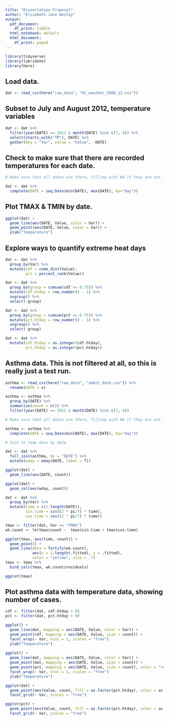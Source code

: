 ```yaml
---
title: "Dissertation Proposal"
author: "Elizabeth Jane Wesley"
output:
  pdf_document:
    df_print: tibble
  html_notebook: default
  html_document:
    df_print: paged
---
```


```r
library(tidyverse)
library(lubridate)
library(here)
```

## Load data.

```r
dat <- read_csv(here("raw_data", "KC_weather_2000_12.csv"))
```

## Subset to July and August 2012, temperature variables

```r
dat <- dat %>% 
  filter(year(DATE) == 2012 & month(DATE) %in% c(7, 8)) %>% 
  select(starts_with("TM"), DATE) %>% 
  gather(key = "Var", value = "Value", -DATE)
```

## Check to make sure that there are recorded temperatures for each date.

```r
# Make sure that all dates are there, filling with NA if they are not.

dat <- dat %>% 
  complete(DATE = seq.Date(min(DATE), max(DATE), by="day"))
```

## Plot TMAX & TMIN by date.

```r
ggplot(dat) +
  geom_line(aes(DATE, Value, color = Var)) +
  geom_point(aes(DATE, Value, color = Var)) +
  ylab("Temperature") 
```

## Explore ways to quantify extreme heat days

```r
dat <- dat %>% 
  group_by(Var) %>% 
  mutate(cdf = cume_dist(Value),
         pct = percent_rank(Value))

dat <- dat %>% 
  group_by(group = cumsum(cdf <= 0.75)) %>%
  mutate(cdf.htday = row_number() - 1) %>%
  ungroup() %>%
  select(-group)

dat <- dat %>% 
  group_by(group = cumsum(pct <= 0.75)) %>%
  mutate(pct.htday = row_number() - 1) %>%
  ungroup() %>%
  select(-group)

dat <- dat %>% 
  mutate(cdf.htday = as.integer(cdf.htday),
         pct.htday = as.integer(pct.htday))
```

## Asthma data. This is not filtered at all, so this is really just a test run.

```r
asthma <- read_csv(here("raw_data", "admit_date.csv")) %>% 
  rename(DATE = x)

asthma <- asthma %>% 
  group_by(DATE) %>% 
  summarise(count = n()) %>% 
  filter(year(DATE) == 2012 & month(DATE) %in% c(7, 8))

# Make sure that all dates are there, filling with NA if they are not.

asthma <- asthma %>% 
  complete(DATE = seq.Date(min(DATE), max(DATE), by="day"))

# Join to temp data by date

dat <- dat %>% 
  full_join(asthma, by = "DATE") %>% 
  mutate(wday = wday(DATE, label = T))

ggplot(dat) +
  geom_line(aes(DATE, count))

ggplot(dat) +
  geom_col(aes(wday, count))

dat <- dat %>% 
  group_by(Var) %>% 
  mutate(time = c(1:length(DATE)),
         sin.time = sin((2 * pi/7) * time),
         cos.time = cos((2 * pi/7) * time))

tmax <- filter(dat, Var == "TMAX")
wk.count <- lm(tmax$count ~  tmax$sin.time + tmax$cos.time)

ggplot(tmax, aes(time, count)) + 
  geom_point() + 
  geom_line(data = fortify(wk.count), 
            aes(x = 1:length(.fitted), y = .fitted), 
            color = "yellow", size = .7)
tmax <- tmax %>% 
  bind_cols(tmax, wk.count$residuals)

ggplot(tmax)
```

## Plot asthma data with temperature data, showing number of cases.

```r
cdf <- filter(dat, cdf.htday > 0)
pct <- filter(dat, pct.htday > 0)

ggplot() +
  geom_line(dat, mapping = aes(DATE, Value, color = Var)) +
  geom_point(cdf, mapping = aes(DATE, Value, size = count)) +
  facet_wrap(~ Var, ncol = 1, scales = "free")
  ylab("Temperature") 
  
ggplot() +
  geom_line(dat, mapping = aes(DATE, Value, color = Var)) +
  geom_point(dat, mapping = aes(DATE, Value, size = count)) +
  geom_point(pct, mapping = aes(DATE, Value, size = count), color = "red") +
  facet_wrap(~ Var, ncol = 1, scales = "free")
  ylab("Temperature") 
```

```r
ggplot(dat) +
  geom_point(aes(Value, count, fill = as.factor(pct.htday), color = as.factor(pct.htday))) +
  facet_grid(~ Var, scales = "free")

ggplot(pct) +
  geom_point(aes(Value, count, fill = as.factor(pct.htday), color = as.factor(pct.htday))) +
  facet_grid(~ Var, scales = "free")

```

